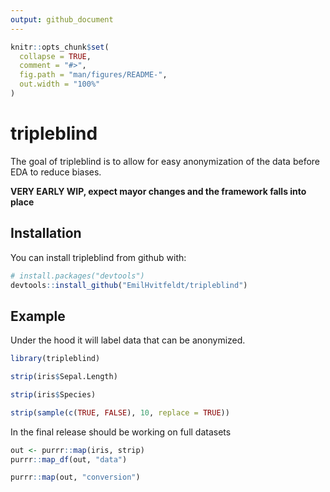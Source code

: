 ```yaml
---
output: github_document
---
```


<!-- README.md is generated from README.Rmd. Please edit that file -->

```r
knitr::opts_chunk$set(
  collapse = TRUE,
  comment = "#>",
  fig.path = "man/figures/README-",
  out.width = "100%"
)
```
# tripleblind

The goal of tripleblind is to allow for easy anonymization of the data before EDA to reduce biases.


**VERY EARLY WIP, expect mayor changes and the framework falls into place**

## Installation

You can install tripleblind from github with:

```r
# install.packages("devtools")
devtools::install_github("EmilHvitfeldt/tripleblind")
```

## Example

Under the hood it will label data that can be anonymized.

```r
library(tripleblind)

strip(iris$Sepal.Length)

strip(iris$Species)

strip(sample(c(TRUE, FALSE), 10, replace = TRUE))
```

In the final release should be working on full datasets

```r
out <- purrr::map(iris, strip)
purrr::map_df(out, "data")

purrr::map(out, "conversion")
```
